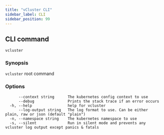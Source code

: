 ```yaml
---
title: "vCluster CLI"
sidebar_label: CLI
sidebar_position: 99
---
```


## CLI command

`vcluster`

### Synopsis

`vcluster` root command

### Options

```
      --context string      The kubernetes config context to use
      --debug               Prints the stack trace if an error occurs
  -h, --help                help for vcluster
      --log-output string   The log format to use. Can be either plain, raw or json (default "plain")
  -n, --namespace string    The kubernetes namespace to use
  -s, --silent              Run in silent mode and prevents any vcluster log output except panics & fatals
```

